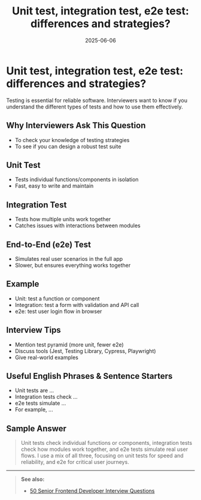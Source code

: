 ﻿---
title: 'Unit test, integration test, e2e test: differences and strategies?'
date: '2025-06-06'
tags: ['interview', 'testing', 'unit test', 'integration test', 'e2e test']
draft: false
summary: 'A practical guide to unit, integration, and end-to-end (e2e) testing: differences, strategies, and interview tips.'
authors: ['default']
layout: PostSimple
---

# Unit test, integration test, e2e test: differences and strategies?

Testing is essential for reliable software. Interviewers want to know if you understand the different types of tests and how to use them effectively.

## Why Interviewers Ask This Question

- To check your knowledge of testing strategies
- To see if you can design a robust test suite

## Unit Test

- Tests individual functions/components in isolation
- Fast, easy to write and maintain

## Integration Test

- Tests how multiple units work together
- Catches issues with interactions between modules

## End-to-End (e2e) Test

- Simulates real user scenarios in the full app
- Slower, but ensures everything works together

## Example

- Unit: test a function or component
- Integration: test a form with validation and API call
- e2e: test user login flow in browser

## Interview Tips

- Mention test pyramid (more unit, fewer e2e)
- Discuss tools (Jest, Testing Library, Cypress, Playwright)
- Give real-world examples

## Useful English Phrases & Sentence Starters

- Unit tests are ...
- Integration tests check ...
- e2e tests simulate ...
- For example, ...

## Sample Answer

> Unit tests check individual functions or components, integration tests check how modules work together, and e2e tests simulate real user flows. I use a mix of all three, focusing on unit tests for speed and reliability, and e2e for critical user journeys.

---

> **See also:**
>
> - [50 Senior Frontend Developer Interview Questions](./50-frontend-developer-interview-questions)
